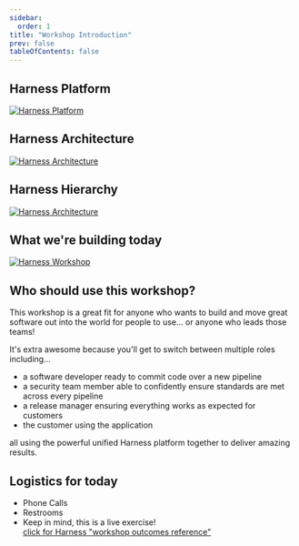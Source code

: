 ---
sidebar:
  order: 1
title: "Workshop Introduction"
prev: false
tableOfContents: false
---

## Harness Platform

[![Harness Platform](/images/fourpillars.png)](/images/fourpillars.png)

## Harness Architecture

[![Harness Architecture](/images/harnessarch.png)](/images/harnessarch.png)

## Harness Hierarchy

[![Harness Architecture](/images/harnesshierarchy.png)](/images/harnesshierarchy.png)

## What we're building today

[![Harness Workshop](/images/harnessws.png)](/images/harnessws.png)

## Who should use this workshop?

This workshop is a great fit for anyone who wants to build and move great software out into the world for people to use... or anyone who leads those teams!

It's extra awesome because you'll get to switch between multiple roles including...

- a software developer ready to commit code over a new pipeline
- a security team member able to confidently ensure standards are met across every pipeline
- a release manager ensuring everything works as expected for customers
- the customer using the application

all using the powerful unified Harness platform together to deliver amazing results.

## Logistics for today

- Phone Calls
- Restrooms
- Keep in mind, this is a live exercise!  
  [click for Harness "workshop outcomes reference"](../../../img/rafting.jpg)
